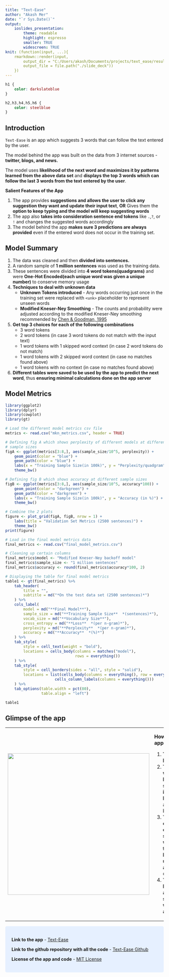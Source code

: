 ```yaml
---
title: "Text-Ease"
author: "Akash Mer"
date: "`r Sys.Date()`"
output:
    ioslides_presentation:
        theme: readable
        highlight: espresso
        smaller: TRUE
        widescreen: TRUE
knit: (function(input, ...){
    rmarkdown::render(input,
        output_dir = "C:/Users/akash/Documents/projects/text_ease/results",
        output_file = file.path("./slide_deck"))
    })
---
```


```css
h1 {
    color: darkslateblue
}

h2,h3,h4,h5,h6 {
    color: steelblue
}
```

## **Introduction**

`Text-Ease` is an app which suggests 3 words that can follow the text entered by the user.

The model behind the app was built on the data from 3 internet sources - **twitter, blogs, and news.**

The model uses **likelihood of the next word and maximizes it by patterns learned from the above data set** and **displays the top 3 words which can follow the last 3 words from the text entered by the user**.  
  
**Salient Features of the App**
  
1. The app provides **suggestions and allows the user to click any suggestion they want and update their input text**, **OR** Gives them the **option to keep typing and the model will keep suggesting words**
2. The app also **takes into consideration sentence end tokens** like `.`,`?`, or `!` and changes the suggested words accordingly
3. The model behind the app **makes sure 3 predictions are always provided** even if the entered word does not occur in the training set.
  
## **Model Summary**

1.  The data was cleaned and then **divided into sentences.**
2.  A random sample of **1 million sentences** was used as the training data.
3.  These sentences were divided into **4 word tokens(quadgrams)** and were **One-Hot Encoded(each unique word was given a unique number)** to conserve memory usage
4.  **Techniques to deal with unknown data**
    -   **Unknown Tokens introduced** - Any words occurring just once in the training set were replaced with `<unk>` placeholder to represent unseen words
    -   **Modified Kneser-Ney Smoothing** - The counts and probability were adjusted according to the modified Kneser-Ney smoothing recommended by [Chen & Goodman, 1995](https://dash.harvard.edu/bitstream/handle/1/25104739/tr-10-98.pdf)
5. **Get top 3 choices for each of the following combinations**
    - 3 word tokens
    - 2 word tokens (in case 3 word tokens do not match with the input text)
    - 1 word tokens with 1 skipped word context (in case 2 word tokens do not match)
    - 1 word tokens with 2 skipped word context (in case no matches found above)
    - 1 word tokens with no context (in case no matches found above)
6. **Different tables were saved to be used by the app to predict the next word**, thus **ensuring minimal calculations done on the app server**

## **Model Metrics**

```r

library(ggplot2)
library(dplyr)
library(cowplot)
library(gt)

# Load the different model metrics csv file
metrics <- read.csv("mkn_metrics.csv", header = TRUE)

# Defining fig A which shows perplexity of different models at different
# sample sizes
figA <- ggplot(metrics[3:8,], aes(sample_size/10^5, perplexity)) +
    geom_point(color = "blue") +
    geom_path(color = "blue") +
    labs(x = "Training Sample Size(in 100k)", y = "Perplexity/quadgram") +
    theme_bw()

# Defining fig B which shows accuracy at different sample sizes
figB <- ggplot(metrics[3:8,], aes(sample_size/10^5, accuracy*100)) +
    geom_point(color = "darkgreen") +
    geom_path(color = "darkgreen") +
    labs(x = "Training Sample Size(in 100k)", y = "Accuracy (in %)") +
    theme_bw()

# Combine the 2 plots
figure <- plot_grid(figA, figB, nrow = 1) +
    labs(title = "Validation Set Metrics (2500 sentences)") +
    theme_bw()
print(figure)
```

```r

# Load in the final model metrics data
final_metrics <- read.csv("final_model_metrics.csv")

# Cleaning up certain columns
final_metrics$model <- "Modified Kneser-Ney backoff model"
final_metrics$sample_size <- "1 million sentences"
final_metrics$accuracy <- round(final_metrics$accuracy*100, 2)

# Displaying the table for final model metrics
table1 <- gt(final_metrics) %>%
    tab_header(
        title = "",
        subtitle = md("*On the test data set (2500 sentences)*")
    ) %>%
    cols_label(
        model = md("**Final Model**"),
        sample_size = md("**Training Sample Size**  *(sentences)*"),
        vocab_size = md("**Vocabulary Size**"),
        cross_entropy = md("**Loss**  *(per n-gram)*"),
        perplexity = md("**Perplexity**  *(per n-gram)*"),
        accuracy = md("**Accuracy**  *(%)*")
    ) %>%
    tab_style(
        style = cell_text(weight = "bold"),
        locations = cells_body(columns = matches("model"),
                               rows = everything())
    ) %>%
    tab_style(
        style = cell_borders(sides = "all", style = "solid"),
        locations = list(cells_body(columns = everything(), row = everything()),
                      cells_column_labels(columns = everything()))
    ) %>%
    tab_options(table.width = pct(80),
                table.align = "left")

table1

```

## **Glimpse of the app**

+--------------------------------------------------------------------------------+--------------------------------------------------------------------------------------------------------+
| <img src="app_photo.png" style="display:inline-block; margin: 0" width="450"/> | **How to use the app?**                                                                                |
|                                                                                |                                                                                                        |
|                                                                                | 1.  **Type in the black box**                                                                          |
|                                                                                | 2.  **Three words will be suggested in the navy blue** box above the black box                         |
|                                                                                | 3.  You can **click on any of the suggested words and the black box will be updated accordingly** *OR* |
|                                                                                | 4.  You can **keep typing and the suggestions will change accordingly.**                               |
+--------------------------------------------------------------------------------+--------------------------------------------------------------------------------------------------------+
  
<style>
div.blue { background-color:#e6f0ff; border-radius: 5px; padding: 20px;}
</style>
<div class = "blue">

**Link to the app** - [Text-Ease](http://akashmer.shinyapps.io/text_ease)
  
**Link to the github repository with all the code** - [Text-Ease Github](https://github.com/AkashMer/text_ease)
  
**License of the app and code** - [MIT License](https://github.com/AkashMer/text_ease/blob/main/LICENSE.md)

</div>
